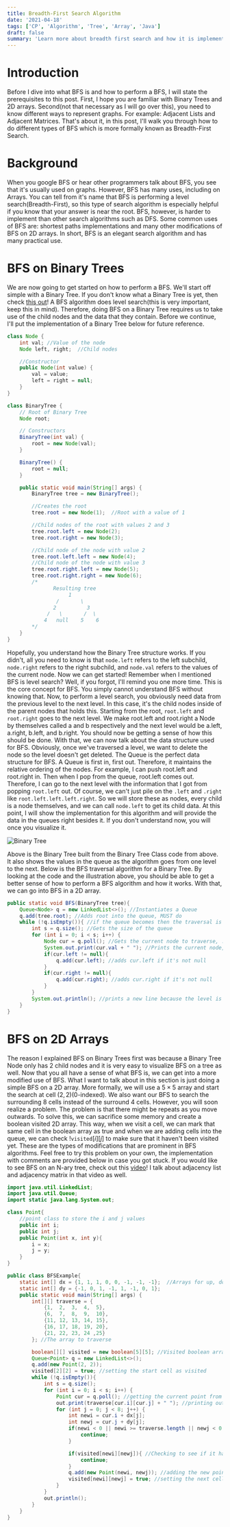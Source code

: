 ```yaml
---
title: Breadth-First Search Algorithm
date: '2021-04-18'
tags: ['CP', 'Algorithm', 'Tree', 'Array', 'Java']
draft: false
summary: 'Learn more about breadth first search and how it is implemented on arrays and trees!'
---
```


# Introduction

Before I dive into what BFS is and how to perform a BFS, I will state the prerequisites to this post. First, I hope you are familiar with Binary Trees and 2D arrays. Second(not that necessary as I will go over this), you need to know different ways to represent graphs. For example: Adjacent Lists and Adjacent Matrices. That's about it, in this post, I'll walk you through how to do different types of BFS which is more formally known as Breadth-First Search.


# Background

When you google BFS or hear other programmers talk about BFS, you see that it's usually used on graphs. However, BFS has many uses, including on Arrays. You can tell from it's name that BFS is performing a level search(Breadth-First), so this type of search algorithm is especially helpful if you know that your answer is near the root. BFS, however, is harder to implement than other search algorithms such as DFS. Some common uses of BFS are: shortest paths implementations and many other modifications of BFS on 2D arrays. In short, BFS is an elegant search algorithm and has many practical use.


# BFS on Binary Trees

We are now going to get started on how to perform a BFS. We'll start off simple with a Binary Tree. If you don't know what a Binary Tree is yet, then check [this out](https://en.wikipedia.org/wiki/Binary_tree#:~:text=In%20computer%20science%2C%20a%20binary,child%20and%20the%20right%20child)! A BFS algorithm does level search(this is very important, keep this in mind). Therefore, doing BFS on a Binary Tree requires us to take use of the child nodes and the data that they contain. Before we continue, I'll put the implementation of a Binary Tree below for future reference.

```java
class Node {
    int val; //Value of the node
    Node left, right;  //Child nodes

    //Constructor
    public Node(int value) {
        val = value;
        left = right = null;
    }
}

class BinaryTree {
    // Root of Binary Tree
    Node root;

    // Constructors
    BinaryTree(int val) {
        root = new Node(val);
    }

    BinaryTree() {
        root = null;
    }

    public static void main(String[] args) {
        BinaryTree tree = new BinaryTree();

        //Creates the root
        tree.root = new Node(1);  //Root with a value of 1

        //Child nodes of the root with values 2 and 3
        tree.root.left = new Node(2);
        tree.root.right = new Node(3);

        //Child node of the node with value 2
        tree.root.left.left = new Node(4);
        //Child node of the node with value 3
        tree.root.right.left = new Node(5);
        tree.root.right.right = new Node(6);
        /*
               Resulting tree
                    1
                /       \
               2          3
             /   \       /  \
            4   null    5    6
        */
    }
}
```

Hopefully, you understand how the Binary Tree structure works. If you didn't, all you need to know is that ```node.left``` refers to the left subchild, `node.right` refers to the right subchild, and ```node.val``` refers to the values of the current node. Now we can get started! Remember when I mentioned BFS is level search? Well, if you forgot, I'll remind you one more time. This is the core concept for BFS. You simply cannot understand BFS without knowing that. Now, to perform a level search, you obviously need data from the previous level to the next level. In this case, it's the child nodes inside of the parent nodes that holds this. Starting from the root, ```root.left``` and ```root.right``` goes to the next level. We make root.left and root.right a Node by themselves called a and b respectively and the next level would be a.left, a.right, b.left, and b.right. You should now be getting a sense of how this should be done. With that, we can now talk about the data structure used for BFS. Obviously, once we've traversed a level, we want to delete the node so the level doesn't get deleted. The Queue is the perfect data structure for BFS. A Queue is first in, first out. Therefore, it maintains the relative ordering of the nodes. For example, I can push root.left and root.right in. Then when I pop from the queue, root.left comes out. Therefore, I can go to the next level with the information that I got from popping ```root.left``` out. Of course, we can't just pile on the ```.left``` and `.right` like ```root.left.left.left.right```. So we will store these as nodes, every child is a node themselves, and we can call ```node.left``` to get its child data. At this point, I will show the implementation for this algorithm and will provide the data in the queues right besides it. If you don't understand now, you will once you visualize it.



![Binary Tree](/static/images/BinaryTree.svg)


Above is the Binary Tree built from the Binary Tree Class code from above. It also shows the values in the queue as the algorithm goes from one level to the next. Below is the BFS traversal algorithm for a Binary Tree. By looking at the code and the illustration above, you should be able to get a better sense of how to perform a BFS algorithm and how it works. With that, we can go into BFS in a 2D array.


```java
public static void BFS(BinaryTree tree){
    Queue<Node> q = new LinkedList<>(); //Instantiates a Queue
    q.add(tree.root); //Adds root into the queue, MUST do
    while (!q.isEmpty()){ //if the queue becomes then the traversal is over
        int s = q.size(); //Gets the size of the queue
        for (int i = 0; i < s; i++) {
            Node cur = q.poll(); //Gets the current node to traverse, .poll() returns the Node and pops it
            System.out.print(cur.val + " "); //Prints the current node, notice that it is not println because the level might not have finished yet
            if(cur.left != null){
                q.add(cur.left); //adds cur.left if it's not null
            }
            if(cur.right != null){
                q.add(cur.right); //adds cur.right if it's not null
            }
        }
        System.out.println(); //prints a new line because the level is finished
    }
}
```

# BFS on 2D Arrays
The reason I explained BFS on Binary Trees first was because a Binary Tree Node only has 2 child nodes and it is very easy to visualize BFS on a tree as well. Now that you all have a sense of what BFS is, we can get into a more modified use of BFS. What I want to talk about in this section is just doing a simple BFS on a 2D array. More formally, we will use a $5\times5$ array and start the search at cell $(2, 2)$($0$-indexed). We also want our BFS to search the surrounding 8 cells instead of the surround 4 cells. However, you will soon realize a problem. The problem is that there might be repeats as you move outwards. To solve this, we can sacrifice some memory and create a boolean visited 2D array. This way, when we visit a cell, we can mark that same cell in the boolean array as true and when we are adding cells into the queue, we can check $!\texttt{visited}[i][j]$ to make sure that it haven't been visited yet. These are the types of modifications that are prominent in BFS algorithms. Feel free to try this problem on your own, the implementation with comments are provided below in case you got stuck. If you would like to see BFS on an N-ary tree, check out this [video](https://youtu.be/0YUcPizIZPI)! I talk about adjacency list and adjacency matrix in that video as well.


```java
import java.util.LinkedList;
import java.util.Queue;
import static java.lang.System.out;

class Point{
    //point class to store the i and j values
    public int i;
    public int j;
    public Point(int x, int y){
        i = x;
        j = y;
    }
}

public class BFSExample{
    static int[] dx = {1, 1, 1, 0, 0, -1, -1, -1};  //Arrays for up, down, right, left movement
    static int[] dy = {-1, 0, 1, -1, 1, -1, 0, 1};
    public static void main(String[] args) {
        int[][] traverse = {
            {1,  2,  3,  4,  5},
            {6,  7,  8,  9,  10},
            {11, 12, 13, 14, 15},
            {16, 17, 18, 19, 20},
            {21, 22, 23, 24 ,25}
        }; //The array to traverse

        boolean[][] visited = new boolean[5][5]; //Visited boolean array
        Queue<Point> q = new LinkedList<>();
        q.add(new Point(2, 2));
        visited[2][2] = true; //setting the start cell as visited
        while (!q.isEmpty()){
            int s = q.size();
            for (int i = 0; i < s; i++) {
                Point cur = q.poll(); //getting the current point from the queue
                out.print(traverse[cur.i][cur.j] + " "); //printing out the current value
                for (int j = 0; j < 8; j++) {
                    int newi = cur.i + dx[j];
                    int newj = cur.j + dy[j];
                    if(newi < 0 || newi >= traverse.length || newj < 0 || newj >= traverse[0].length){ //Checking if the newi and newj are out of bounds
                        continue;
                    }

                    if(visited[newi][newj]){ //Checking to see if it has already been visited
                        continue;
                    }
                    q.add(new Point(newi, newj)); //adding the new points into the queue
                    visited[newi][newj] = true; //setting the next cells as visited
                }
            }
            out.println();
        }
    }
}
```